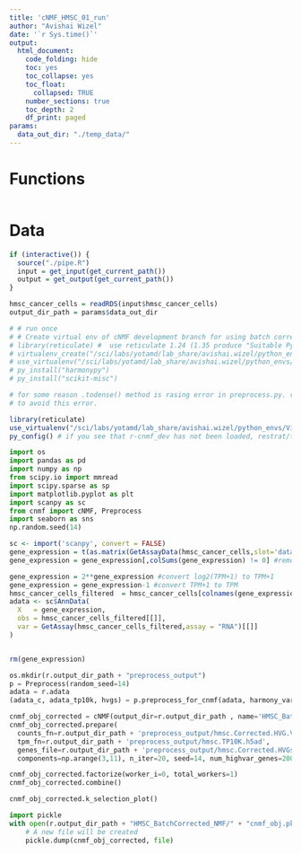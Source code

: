 ```yaml
---
title: 'cNMF_HMSC_01_run' 
author: "Avishai Wizel"
date: '`r Sys.time()`'
output: 
  html_document: 
    code_folding: hide
    toc: yes
    toc_collapse: yes
    toc_float: 
      collapsed: TRUE
    number_sections: true
    toc_depth: 2
    df_print: paged
params:
  data_out_dir: "./temp_data/" 
---
```




# Functions

```r
```
# Data

```r
if (interactive()) {
  source("./pipe.R")
  input = get_input(get_current_path())
  output = get_output(get_current_path())
}
```

```r
hmsc_cancer_cells = readRDS(input$hmsc_cancer_cells)
output_dir_path = params$data_out_dir
```

```r
# # run once
# # Create virtual env of cNMF development branch for using batch correction
# library(reticulate) #  use reticulate 1.24 (1.35 produce "Suitable Python installation for creating a venv not found")
# virtualenv_create("/sci/labs/yotamd/lab_share/avishai.wizel/python_envs/Virtual_env/cnmf_dev", packages = "https://github.com/dylkot/cNMF/archive/development.zip")
# use_virtualenv("/sci/labs/yotamd/lab_share/avishai.wizel/python_envs/Virtual_env/cnmf_dev/",required = T)
# py_install("harmonypy") 
# py_install("scikit-misc")

# for some reason .todense() method is rasing error in preprocess.py. remove all .todense() in /sci/labs/yotamd/lab_share/avishai.wizel/python_envs/Virtual_env/cnmf_dev/lib/python3.8/site-packages/cnmf/preprocess.py
# to avoid this error.
```

```r
library(reticulate)
use_virtualenv("/sci/labs/yotamd/lab_share/avishai.wizel/python_envs/Virtual_env/cnmf_dev/",required = T)
py_config() # if you see that r-cnmf_dev has not been loaded, restrat/terminate r and try again

```

```python
import os
import pandas as pd
import numpy as np
from scipy.io import mmread
import scipy.sparse as sp
import matplotlib.pyplot as plt
import scanpy as sc
from cnmf import cNMF, Preprocess
import seaborn as sns
np.random.seed(14)
```

```r
sc <- import('scanpy', convert = FALSE)
gene_expression = t(as.matrix(GetAssayData(hmsc_cancer_cells,slot='data',assay = "RNA")))
gene_expression = gene_expression[,colSums(gene_expression) != 0] #remove genes with 0 expression in all cells

gene_expression = 2**gene_expression #convert log2(TPM+1) to TPM+1
gene_expression = gene_expression-1 #convert TPM+1 to TPM
hmsc_cancer_cells_filtered  = hmsc_cancer_cells[colnames(gene_expression),]
adata <- sc$AnnData(
  X   = gene_expression, 
  obs = hmsc_cancer_cells_filtered[[]],
  var = GetAssay(hmsc_cancer_cells_filtered,assay = "RNA")[[]]
)


rm(gene_expression)
```

```python
os.mkdir(r.output_dir_path + "preprocess_output")
p = Preprocess(random_seed=14)
adata = r.adata
(adata_c, adata_tp10k, hvgs) = p.preprocess_for_cnmf(adata, harmony_vars='orig.ident', n_top_rna_genes = 2000,max_scaled_thresh = 50, quantile_thresh = .9999,theta = 2, makeplots=True,save_output_base=r.output_dir_path + "preprocess_output/hmsc")
```



```python
cnmf_obj_corrected = cNMF(output_dir=r.output_dir_path , name='HMSC_BatchCorrected_NMF')
cnmf_obj_corrected.prepare(
  counts_fn=r.output_dir_path + 'preprocess_output/hmsc.Corrected.HVG.Varnorm.h5ad',
  tpm_fn=r.output_dir_path + 'preprocess_output/hmsc.TP10K.h5ad', 
  genes_file=r.output_dir_path + 'preprocess_output/hmsc.Corrected.HVGs.txt',
  components=np.arange(3,11), n_iter=20, seed=14, num_highvar_genes=2000)
```

```python
cnmf_obj_corrected.factorize(worker_i=0, total_workers=1)
cnmf_obj_corrected.combine()
```

```python
cnmf_obj_corrected.k_selection_plot()
```

```python
import pickle
with open(r.output_dir_path + "HMSC_BatchCorrected_NMF/" + "cnmf_obj.pkl", 'wb') as file: 
    # A new file will be created 
    pickle.dump(cnmf_obj_corrected, file) 
```

